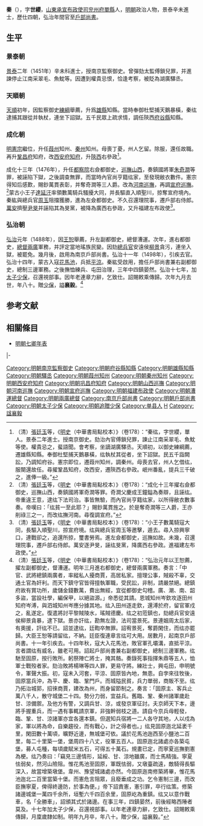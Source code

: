 {{明清人物信息框
| 姓名 = 秦紘
| 原名 = 
| 圖片名稱=
| 圖片大小 =
| 圖片說明 = 
| 最高職務 = 太子少保戶部尚書
| 國家 = 大明
| 爵位 =
| 籍貫 = [[山東承宣布政使司|山東承宣布政使司]][[兖州府|兖州府]][[單縣|單縣]]
| 族裔 = 漢族
| 字號 = 字世纓
| 諡號 = 襄毅
| 出生日期 = [[宣德|宣德]]元年（1426年）
| 出生地點 = [[山東承宣布政使司|山東]][[單縣|單縣]]
| 逝世日期 = [[弘治_(明朝)|弘治]]十八年（1505年）
| 逝世地點 = [[山東承宣布政使司|山東]][[單縣|單縣]]
| 墓葬 =
| 配偶 =
| 親屬 =
| 出身 = *景泰二年辛未科同進士出身
| 經歷 = 
| 著作 =
}}
'''秦{{ruby|紘|-{zh-hans:hóng;zh-tw:ㄏㄨㄥˊ}-}}'''（{{bd|1426年||1505年|catIdx=}}），字'''世纓'''，[[山東承宣布政使司|山東承宣布政使司]][[兖州府|兖州府]][[單縣|單縣]]人，[[明朝|明朝]]政治人物，景泰辛未進士，歷仕四朝，弘治年間官至[[明朝戶部尚書|戶部尚書]]。

== 生平 ==
===景泰朝===
[[景泰_(年号)|景泰]]二年（1451年）辛未科進士，授南京監察御史。曾彈劾太監傅鎖兒罪，并進諫停止江南采翠毛、魚魫等。因遭到權貴忌恨，恰逢考察，被貶為湖廣驛丞。

===天順朝===
[[天顺_(明朝)|天順]]初年，因監察御史[[練綱|練綱]]舉薦，升爲[[雄縣|雄縣]]知縣。當時奉御杜堅捕天鵝暴橫，秦纮逮捕其跟從并執杖，連坐下詔獄。五千民眾上疏求情，調任陝西[[府谷縣|府谷縣]]知縣。

===成化朝===
[[明宪宗|明憲宗]]繼位，升任[[葭州|葭州]]知州、[[秦州|秦州]]知州。母喪丁憂，州人乞留。除服，還任故職。再升[[巩昌府|鞏昌府]]知府，改[[西安府|西安府]][[知府|知府]]，升[[陝西|陝西]]右參政<ref>（清）[[張廷玉|張廷玉]]等，《[[明史|明史]]（中華書局點校本）》（卷178）：“秦纮，字世纓，單人。景泰二年進士。授南京御史。劾治內官傅鎖兒罪，諫止江南采翠毛、魚魫等使。權貴忌之，蜚語聞。會考察，坐謫湖廣驛丞。天順初，以御史練綱薦，遷雄縣知縣。奉御杜堅捕天鵝暴橫，纮執杖其從者，坐下詔獄。民五千詣闕訟，乃調知府谷。憲宗即位，遷葭州知州，調秦州。母喪去官，州人乞借纮，服闋還故任。尋擢鞏昌知府，改西安，遷陝西右參政。岷州番亂，提兵三千破之，進俸一級。”</ref>。

成化十三年（1476年），升任[[都察院|都察院]]右僉都御史，[[山西巡抚|巡撫山西]]，奏鎮國將軍[[朱奇澗|朱奇澗]]等罪，被誣陷下獄，之後調查無罪，而當時內官尚亨籍纮家，至發現敝衣數件。憲宗得知后感歎，賜鈔萬貫表彰，并奪奇澗等三人爵。改為[[河南巡撫|河南巡撫]]，再調[[宣府巡抚|宣府巡撫]]。<ref>（清）[[張廷玉|張廷玉]]等，《[[明史|明史]]（中華書局點校本）》（卷178）：“成化十三年擢右僉都御史，巡撫山西，奏鎮國將軍奇澗等罪。奇澗父慶成王鐘鎰為奏辯，且誣纮。帝重違王意，逮纮下法司治。事皆無驗，而內官尚亨籍纮家，以所得敝衣數事奏。帝嘆曰：「纮貧一至此耶？」賜鈔萬貫旌之。於是奪奇澗等三人爵，王亦削祿三之一，而改纮撫河南。尋復調宣府。”</ref>蒙古小王子[[達延汗|達延汗]]率領數萬騎兵騷擾大同，并長驅直入順聖川，掠奪宣府境內。秦紘與總兵官[[周玉|周玉]]阻擋獲勝，進為左僉都御史。不久召還理院事，遷戶部右侍郎。[[萬安_(正統進士)|萬安]]擠壓[[尹旻|尹旻]]并誣陷其為旻黨，被降為廣西右參政，又升福建左布政使<ref>（清）[[張廷玉|張廷玉]]等，《[[明史|明史]]（中華書局點校本）》（卷178）：“小王子數萬騎寇大同，長驅入順聖川，掠宣府境。纮與總兵官周玉等邀擊，遁去。尋入掠興寧口，連戰卻之，追還所掠，璽書勞焉。進左僉都御史，巡撫如故。未幾，召還理院事，遷戶部右侍郎。萬安逐尹旻，誣纮旻黨，降廣西右參政。進福建左布政使。”</ref>。

===弘治朝===
[[明孝宗|弘治]]元年（1488年），因[[王恕|王恕]]舉薦，升左副都御史，總督漕運。次年，進右都御史，[[兩廣總督|總督兩廣]]軍務，并評定當地瑤族民變。因劾[[總兵官|總兵官]]安遠侯[[柳景|柳景]]貪污，連坐入獄，被罷免。幾月後，啟用為南京戶部尚書。弘治十一年（1498年），引疾去官。弘治十四年，蒙古入寇[[花馬池|花馬池]]，兵抵[[平涼|平涼]]。秦紘受啟用，擔任戶部尚書兼右副都御史，總制三邊軍務。之後撫恤練兵、屯田治理，三年中四鎮晏然。弘治十七年，加[[太子少保|太子少保]]，召還視部事。因年老連章力辭，乞致仕。詔賜敕乘傳歸。次年九月去世，年八十。贈[[少保|少保]]，謚'''襄毅'''。<ref>（清）[[張廷玉|張廷玉]]等，《[[明史|明史]]（中華書局點校本）》（卷178）：“弘治元年以王恕薦，擢左副都御史，督漕運。明年三月進右都御史，總督兩廣軍務。奏言：「中官、武將總鎮兩廣者，率縱私人擾商賈，高居私家。擅理公事，賊殺不辜，交通土官為奸利。而天下鎮守官皆得擅執軍職，受民訟，非制，請嚴禁絕。總鎮府故有賞功所，歲儲金錢數萬，費出無經，宜從都御史勾稽。廣、潮、南、韶多盜，當設社學，編保甲，以絕盜源。」帝悉從其請。恩城知州岑欽攻逐田州知府岑溥，與泗城知州岑應分據其地。纮入田州逐走欽，還溥於府，留官軍戍之，亂遂定。復遣將討平黎賊陵水，瑤賊德慶。纮之初蒞鎮也，劾總兵官安遠侯柳景貪暴，逮下獄。景亦訐纮，勘無左證，法司當景死。景連姻周太后家，有奧援，訐纮不已。詔並逮纮，廷鞫卒無罪。詔宥景死，奪爵閑住，而纮亦罷歸。大臣王恕等請留纮，不納。廷臣復連章言纮可大用。居數月，起南京戶部尚書。十一年引疾去。十四年秋，寇大入花馬池，敗官軍孔壩溝，直抵平涼。言者謂纮有威名，雖老可用。詔起戶部尚書兼右副都御史，總制三邊軍務。纮馳至固原，按行敗所。躬祭陣亡將士，掩其骼。奏錄死事指揮朱鼎等五人，恤軍士戰歿者家。劾治敗將楊琳等四人罪，更易守將。練壯士，興屯田，申明號令，軍聲大振。初，寇未入河套，平涼、固原皆內地，無患。自孛來往牧後，固原當兵沖，為平、慶、臨、鞏門戶。而城隘民貧，兵力單弱，商販不至。纮乃拓治城郭，招徠商賈，建改為州，而身留節制之。奏言：「固原主、客兵止萬八千人，散守城堡二十四。勢分力弱，宜益兵。舊臨、鞏、秦州諸軍歲赴甘、涼備禦。及他方有警，又調兵甘、涼，或發京軍征討。夫京師天下本，邊將手握重兵，而一遇有事輒請京軍，非強幹弱枝之道。請自今京兵毋輕發，臨、鞏、甘、涼諸軍亦宜各還本鎮。但選知兵宿將一二人各守其地，人以戍為家，軍以將為命，自樂趨役，而有戰心，計之得者也。」纮見固原迤北延袤千里，閑田數十萬頃，曠野近邊，無城堡可依。議於花馬池迤西至小鹽池二百里，每二十里築一堡，堡周四十八丈，役軍五百人。固原迤北諸處亦各築屯堡，募人屯種，每頃歲賦米五石，可得五十萬石。規畫已定，而寧夏巡撫劉憲為梗。纮乃奏曰：「竊見三邊情形，延綏、甘、涼地雖廣，而士馬精強。寧夏怯弱矣，然河山險阻。惟花馬池至固原，軍既怯弱，又墩臺疏遠，敵騎得長驅深入，故當增築墩堡。韋州、豫望城諸處亦然。今固原迤南修築將畢，惟花馬池迤北二百里當築十堡。而憲危言阻眾，且廢垂成之功。乞令憲制三邊，而改臣撫寧夏，俾得終邊防，於事為便。」帝下詔責憲，憲引罪，卒行纮策。修築諸邊城堡一萬四千余所，垣塹六千四百余里，固原屹為重鎮。纮又以意作戰車，名「全勝車」，詔頒其式於諸邊。在事三年，四鎮晏然，前後經略西陲者莫及。十七年加太子少保，召還視部事。以年老連章力辭，乞致仕。詔賜敕乘傳歸，月廩歲隸如制。明年九月卒，年八十。贈少保，謚襄毅。”</ref>

==参考文献==
{{wikisource|明史/卷178}}
{{Reflist}}

==相關條目==
*[[明朝七卿年表|明朝七卿年表]]

{{start box}}
{{s-off}}
{{s-before|[[趙盛|趙盛]]}}
{{s-title|明朝秦州知州|成化年間}}
{{s-after|[[傅鼐_(成化進士)|傅鼐]]}}
|-
{{succession box|[[雷復|雷復]]|[[何喬新|何喬新]]|[[山西巡撫|明朝山西巡撫]]|1476年－1479年}}
{{succession box|[[佀鍾|佀鍾]]|[[韓文_(明朝)|韓文]]|[[明朝户部尚書|明朝户部尚書]]|1504年}}
{{end box}}

{{景泰二年辛未科殿試金榜}}
{{DEFAULTSORT:Qin秦}}
[[Category:明朝南京監察御史|Category:明朝南京監察御史]]
[[Category:明朝府谷縣知縣|Category:明朝府谷縣知縣]]
[[Category:明朝雄縣知縣|Category:明朝雄縣知縣]]
[[Category:明朝驛丞|Category:明朝驛丞]]
[[Category:明朝葭州知州|Category:明朝葭州知州]]
[[Category:明朝秦州知州|Category:明朝秦州知州]]
[[Category:明朝西安府知府|Category:明朝西安府知府]]
[[Category:明朝巩昌府知府|Category:明朝巩昌府知府]]
[[Category:明朝山西巡撫|Category:明朝山西巡撫]]
[[Category:明朝河南巡撫|Category:明朝河南巡撫]]
[[Category:明朝宣府巡撫|Category:明朝宣府巡撫]]
[[Category:明朝福建布政使|Category:明朝福建布政使]]
[[Category:明朝漕運總督|Category:明朝漕運總督]]
[[Category:明朝兩廣總督|Category:明朝兩廣總督]]
[[Category:南京戶部尚書|Category:南京戶部尚書]]
[[Category:明朝戶部尚書|Category:明朝戶部尚書]]
[[Category:明朝太子少保|Category:明朝太子少保]]
[[Category:明朝追贈少保|Category:明朝追贈少保]]
[[Category:单县人|Category:单县人]]
[[Category:秦姓|H]]
[[Category:諡襄毅|Category:諡襄毅]]